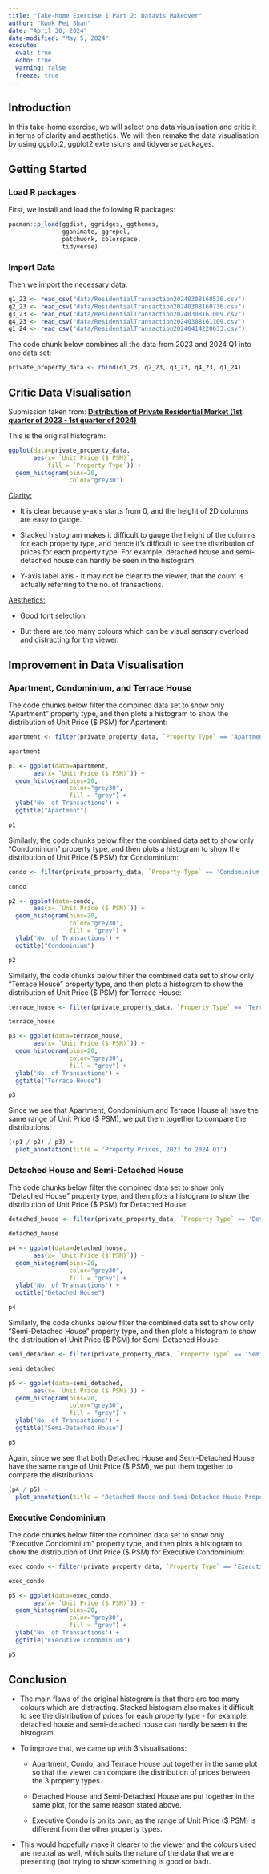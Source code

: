 ```yaml
---
title: "Take-home Exercise 1 Part 2: DataVis Makeover"
author: "Kwok Pei Shan"
date: "April 30, 2024"
date-modified: "May 5, 2024"
execute: 
  eval: true
  echo: true
  warning: false
  freeze: true
---
```


## **Introduction**

In this take-home exercise, we will select one data visualisation and critic it in terms of clarity and aesthetics. We will then remake the data visualisation by using ggplot2, ggplot2 extensions and tidyverse packages.

## **Getting Started**

### **Load R packages**

First, we install and load the following R packages:

```r
pacman::p_load(ggdist, ggridges, ggthemes,
               gganimate, ggrepel,
               patchwork, colorspace,
               tidyverse)
```

### **Import Data**

Then we import the necessary data:

```r
q1_23 <- read_csv("data/ResidentialTransaction20240308160536.csv")
q2_23 <- read_csv("data/ResidentialTransaction20240308160736.csv")
q3_23 <- read_csv("data/ResidentialTransaction20240308161009.csv")
q4_23 <- read_csv("data/ResidentialTransaction20240308161109.csv")
q1_24 <- read_csv("data/ResidentialTransaction20240414220633.csv")
```

The code chunk below combines all the data from 2023 and 2024 Q1 into one data set:

```r
private_property_data <- rbind(q1_23, q2_23, q3_23, q4_23, q1_24)
```

## **Critic Data Visualisation**

Submission taken from: [**Distribution of Private Residential Market (1st quarter of 2023 - 1st quarter of 2024)**](https://isss608-zjho008.netlify.app/take-home_ex/take-home_ex01/take-home_ex01#distribution-of-private-residential-market-1st-quarter-of-2023---1st-quarter-of-2024)

This is the original histogram:

```r
ggplot(data=private_property_data, 
       aes(x= `Unit Price ($ PSM)`, 
           fill = `Property Type`)) +
  geom_histogram(bins=20, 
                 color="grey30")
```

[Clarity:]{.underline}

-   It is clear because y-axis starts from 0, and the height of 2D columns are easy to gauge.

-   Stacked histogram makes it difficult to gauge the height of the columns for each property type, and hence it’s difficult to see the distribution of prices for each property type. For example, detached house and semi-detached house can hardly be seen in the histogram.

-   Y-axis label axis - it may not be clear to the viewer, that the count is actually referring to the no. of transactions.

[Aesthetics:]{.underline}

-   Good font selection.

-   But there are too many colours which can be visual sensory overload and distracting for the viewer.

## Improvement in Data Visualisation

### Apartment, Condominium, and Terrace House

The code chunks below filter the combined data set to show only "Apartment" property type, and then plots a histogram to show the distribution of Unit Price (\$ PSM) for Apartment:

```r
apartment <- filter(private_property_data, `Property Type` == 'Apartment')

apartment
```

```r
p1 <- ggplot(data=apartment, 
       aes(x= `Unit Price ($ PSM)`)) +
  geom_histogram(bins=20, 
                 color="grey30",
                 fill = "grey") +
  ylab('No. of Transactions') +
  ggtitle("Apartment")

p1
```

Similarly, the code chunks below filter the combined data set to show only "Condominium" property type, and then plots a histogram to show the distribution of Unit Price (\$ PSM) for Condominium:

```r
condo <- filter(private_property_data, `Property Type` == 'Condominium')

condo
```

```r
p2 <- ggplot(data=condo, 
       aes(x= `Unit Price ($ PSM)`)) +
  geom_histogram(bins=20, 
                 color="grey30",
                 fill = "grey") +
  ylab('No. of Transactions') +
  ggtitle("Condominium")

p2
```

Similarly, the code chunks below filter the combined data set to show only "Terrace House" property type, and then plots a histogram to show the distribution of Unit Price (\$ PSM) for Terrace House:

```r
terrace_house <- filter(private_property_data, `Property Type` == 'Terrace House')

terrace_house
```

```r
p3 <- ggplot(data=terrace_house, 
       aes(x= `Unit Price ($ PSM)`)) +
  geom_histogram(bins=20, 
                 color="grey30",
                 fill = "grey") +
  ylab('No. of Transactions') +
  ggtitle("Terrace House")

p3
```

Since we see that Apartment, Condominium and Terrace House all have the same range of Unit Price (\$ PSM), we put them together to compare the distributions:

```r
((p1 / p2) / p3) +
  plot_annotation(title = 'Property Prices, 2023 to 2024 Q1')
```

### Detached House and Semi-Detached House

The code chunks below filter the combined data set to show only "Detached House" property type, and then plots a histogram to show the distribution of Unit Price (\$ PSM) for Detached House:

```r
detached_house <- filter(private_property_data, `Property Type` == 'Detached House')

detached_house
```

```r
p4 <- ggplot(data=detached_house, 
       aes(x= `Unit Price ($ PSM)`)) +
  geom_histogram(bins=20, 
                 color="grey30",
                 fill = "grey") +
  ylab('No. of Transactions') +
  ggtitle("Detached House")

p4
```

Similarly, the code chunks below filter the combined data set to show only "Semi-Detached House" property type, and then plots a histogram to show the distribution of Unit Price (\$ PSM) for Semi-Detached House:

```r
semi_detached <- filter(private_property_data, `Property Type` == 'Semi-Detached House')

semi_detached
```

```r
p5 <- ggplot(data=semi_detached, 
       aes(x= `Unit Price ($ PSM)`)) +
  geom_histogram(bins=20, 
                 color="grey30",
                 fill = "grey") +
  ylab('No. of Transactions') +
  ggtitle("Semi-Detached House")

p5
```

Again, since we see that both Detached House and Semi-Detached House have the same range of Unit Price (\$ PSM), we put them together to compare the distributions:

```r
(p4 / p5) +
  plot_annotation(title = 'Detached House and Semi-Detached House Property Prices, 2023 to 2024 Q1')
```

### Executive Condominium

The code chunks below filter the combined data set to show only "Executive Condominium" property type, and then plots a histogram to show the distribution of Unit Price (\$ PSM) for Executive Condominium:

```r
exec_condo <- filter(private_property_data, `Property Type` == 'Executive Condominium')

exec_condo
```

```r
p5 <- ggplot(data=exec_condo, 
       aes(x= `Unit Price ($ PSM)`)) +
  geom_histogram(bins=20, 
                 color="grey30",
                 fill = "grey") +
  ylab('No. of Transactions') +
  ggtitle("Executive Condominium")

p5
```

## Conclusion

-   The main flaws of the original histogram is that there are too many colours which are distracting. Stacked histogram also makes it difficult to see the distribution of prices for each property type - for example, detached house and semi-detached house can hardly be seen in the histogram.

-   To improve that, we came up with 3 visualisations:

    -   Apartment, Condo, and Terrace House put together in the same plot so that the viewer can compare the distribution of prices between the 3 property types.

    -   Detached House and Semi-Detached House are put together in the same plot, for the same reason stated above.

    -   Executive Condo is on its own, as the range of Unit Price (\$ PSM) is different from the other property types.

-   This would hopefully make it clearer to the viewer and the colours used are neutral as well, which suits the nature of the data that we are presenting (not trying to show something is good or bad).
